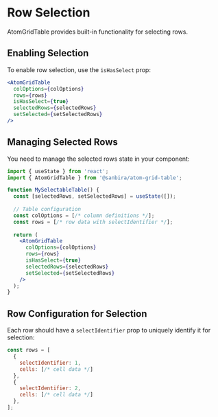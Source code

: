 
<Meta title="Documentation/Selection" />

# Row Selection

AtomGridTable provides built-in functionality for selecting rows.

## Enabling Selection

To enable row selection, use the `isHasSelect` prop:

```jsx
<AtomGridTable 
  colOptions={colOptions} 
  rows={rows} 
  isHasSelect={true} 
  selectedRows={selectedRows}
  setSelected={setSelectedRows}
/>
```

## Managing Selected Rows

You need to manage the selected rows state in your component:

```jsx
import { useState } from 'react';
import { AtomGridTable } from '@sanbira/atom-grid-table';

function MySelectableTable() {
  const [selectedRows, setSelectedRows] = useState([]);
  
  // Table configuration
  const colOptions = [/* column definitions */];
  const rows = [/* row data with selectIdentifier */];
  
  return (
    <AtomGridTable
      colOptions={colOptions}
      rows={rows}
      isHasSelect={true}
      selectedRows={selectedRows}
      setSelected={setSelectedRows}
    />
  );
}
```

## Row Configuration for Selection

Each row should have a `selectIdentifier` prop to uniquely identify it for selection:

```jsx
const rows = [
  { 
    selectIdentifier: 1,
    cells: [/* cell data */] 
  },
  { 
    selectIdentifier: 2,
    cells: [/* cell data */] 
  },
];
```
